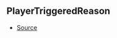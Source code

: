 ## PlayerTriggeredReason



- [Source](https://github.com/Androz2091/discord-player/blob/e52c3ab/packages/discord-player/src/Structures/GuildQueue.ts#L58)
